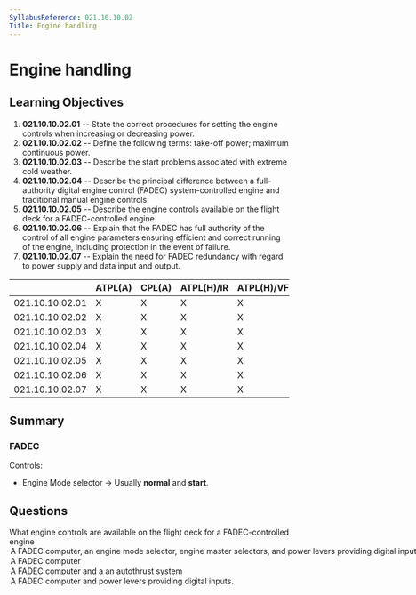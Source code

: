 ```yaml
---
SyllabusReference: 021.10.10.02
Title: Engine handling
---
```


# Engine handling

## Learning Objectives

1.  **021.10.10.02.01** -- State the correct procedures for setting the engine
    controls when increasing or decreasing power.
2.  **021.10.10.02.02** -- Define the following terms: take-off power; maximum
    continuous power.
3.  **021.10.10.02.03** -- Describe the start problems associated with extreme
    cold weather.
4.  **021.10.10.02.04** -- Describe the principal difference between a
    full-authority digital engine control (FADEC) system-controlled engine and
    traditional manual engine controls.
5.  **021.10.10.02.05** -- Describe the engine controls available on the flight
    deck for a FADEC-controlled engine.
6.  **021.10.10.02.06** -- Explain that the FADEC has full authority of the
    control of all engine parameters ensuring efficient and correct running of
    the engine, including protection in the event of failure.
7.  **021.10.10.02.07** -- Explain the need for FADEC redundancy with regard to
    power supply and data input and output.

|                 | ATPL(A) | CPL(A) | ATPL(H)/IR | ATPL(H)/VFR | CPL(H) | IR | CBIR(A) |
| --------------- | ------- | ------ | ---------- | ----------- | ------ | -- | ------- |
| 021.10.10.02.01 | X       | X      | X          | X           | X      |    |         |
| 021.10.10.02.02 | X       | X      | X          | X           | X      |    |         |
| 021.10.10.02.03 | X       | X      | X          | X           | X      |    |         |
| 021.10.10.02.04 | X       | X      | X          | X           | X      |    |         |
| 021.10.10.02.05 | X       | X      | X          | X           | X      |    |         |
| 021.10.10.02.06 | X       | X      | X          | X           | X      |    |         |
| 021.10.10.02.07 | X       | X      | X          | X           | X      |    |         |

## Summary

### FADEC

Controls:

*   Engine Mode selector -> Usually **normal** and **start**.

## Questions

<Question id="Y4F6LU4LJ7" lo="021.10.10.02.05">
  <Text variant="oneCorrect">
    What engine controls are available on the flight deck for a FADEC-controlled
    engine
  </Text>

  <Option correct>
    A FADEC computer, an engine mode selector, engine master selectors, and
    power levers providing digital inputs.
  </Option>

  <Option>A FADEC computer</Option>
  <Option>A FADEC computer and a an autothrust system</Option>
  <Option>A FADEC computer and power levers providing digital inputs.</Option>
</Question>

